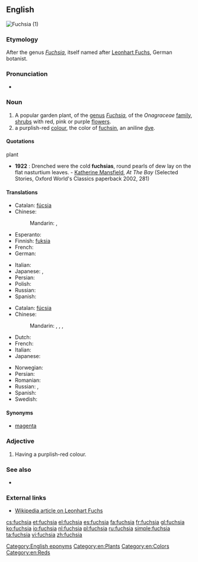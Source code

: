 {{also|Fuchsia}}
==English==
[[Image:DoubleFuchsias wb.jpg|thumb|Fuchsia (1)]]
{{wikipedia}}

===Etymology===
After the genus ''[[Fuchsia]]'', itself named after [[w:Leonhart Fuchs|Leonhart Fuchs]], German botanist.

===Pronunciation===
* {{rhymes|uːʃə}}

===Noun===
{{en-noun}}

# A popular garden plant, of the [[genus]] ''[[Fuchsia]]'', of the ''Onagraceae'' [[family]], [[shrub]]s with red, pink or purple [[flower]]s.
# a purplish-red [[color|colour]], the color of [[fuchsin]], an aniline [[dye]].
#: {{color panel|web fuchsia ([[magenta]])|FF00FF}}
#: {{color panel|fashion magenta (Hollywood cerise)|F400A1}}

====Quotations====
; plant
* '''1922''' : Drenched were the cold '''fuchsias''', round pearls of dew lay on the flat nasturtium leaves. - [[w:Katherine Mansfield|Katherine Mansfield]], ''At The Bay'' (Selected Stories, Oxford World's Classics paperback 2002, 281)

====Translations====
{{trans-top|plant}}
* Catalan: [[fúcsia]]
* Chinese:
*: Mandarin: {{t|cmn|倒掛金鐘|sc=Hani}}, {{t|cmn|倒挂金钟|tr=dàoguàjīnzhōng|sc=Hani}}
* Esperanto: {{t-|eo|fuksio}}
* Finnish: [[fuksia]]
* French: {{t+|fr|fuchsia|m}}
* German: {{t-|de|Fuchsie|f}}
{{trans-mid}}
* Italian: {{t-|it|fucsia|f}}
* Japanese: {{t-|ja|フクシャ|tr=fukusha|sc=Jpan}}, {{t-|ja|ホクシャ|tr=hokusha|sc=Jpan}}
* Persian: {{t-|fa|گل آویز|tr=gol-âviz|sc=fa-Arab}}
* Polish: {{t+|pl|fuksja|f}}
* Russian: {{t+|ru|фуксия|f|tr=fúksija|sc=Cyrl}}
* Spanish: {{t+|es|fucsia}}
{{trans-bottom}}

{{trans-top|colour}}
* Catalan: [[fúcsia]]
* Chinese:
*: Mandarin: {{t|cmn|紫紅色|sc=Hani}}, {{t|cmn|紫红色|tr=zǐhóngsè|sc=Hani}}, {{t|cmn|品紅色|sc=Hani}}, {{t|cmn|品红色|tr=pǐnhóngsè|sc=Hani}}
* Dutch: {{t-|nl|foksia|m}}
* French: {{t+|fr|fuchsia|m}}
* Italian: {{t-|it|fucsia}}
* Japanese: {{t-|ja|赤紫色|tr=あかむらさきいろ, aka-murasaki-iro|sc=Jpan}}
{{trans-mid}}
* Norwegian: {{t-|no|fuksia}}
* Persian: {{t-|fa|سرخابی سیر|tr=sorxâbi sir|sc=fa-Arab}}
* Romanian: {{t-|ro|fucsie|f}}
* Russian: {{t+|ru|фуксия|f|tr=fúksija|sc=Cyrl}}, {{t-|ru|пурпурно-красный цвет|m|tr=purpúrno-krásnyj cvet|sc=Cyrl}}
* Spanish: {{t+|es|fucsia}}
* Swedish: {{t-|sv|fuchsia}}
{{trans-bottom}}

====Synonyms====
* {{sense|colour}}  [[magenta]]

===Adjective===
{{en-adj|-}}

# Having a purplish-red colour.

===See also===
* {{list:reds/en}}

===External links===
* [[w:Leonhart_Fuchs|Wikipedia article on Leonhart Fuchs]]

[[Category:English eponyms]]
[[Category:en:Plants]]
[[Category:en:Colors]]
[[Category:en:Reds]]

[[cs:fuchsia]]
[[et:fuchsia]]
[[el:fuchsia]]
[[es:fuchsia]]
[[fa:fuchsia]]
[[fr:fuchsia]]
[[gl:fuchsia]]
[[ko:fuchsia]]
[[io:fuchsia]]
[[nl:fuchsia]]
[[pl:fuchsia]]
[[ru:fuchsia]]
[[simple:fuchsia]]
[[ta:fuchsia]]
[[vi:fuchsia]]
[[zh:fuchsia]]